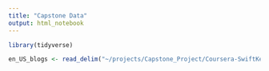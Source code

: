 ```yaml
---
title: "Capstone Data"
output: html_notebook
---
```


```r
library(tidyverse)
```

```r
en_US_blogs <- read_delim("~/projects/Capstone_Project/Coursera-SwiftKey/final/en_US/en_US.blogs.txt", "\t", escape_double = FALSE, col_names = FALSE, trim_ws = TRUE)

```

